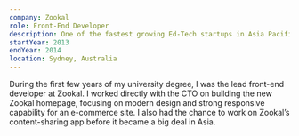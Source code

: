```yaml
---
company: Zookal
role: Front-End Developer
description: One of the fastest growing Ed-Tech startups in Asia Pacific.
startYear: 2013
endYear: 2014
location: Sydney, Australia
---
```


During the first few years of my university degree, I was the lead front-end developer at Zookal. I worked directly with the CTO on building the new Zookal homepage, focusing on modern design and strong responsive capability for an e-commerce site. I also had the chance to work on Zookal’s content-sharing app before it became a big deal in Asia.

